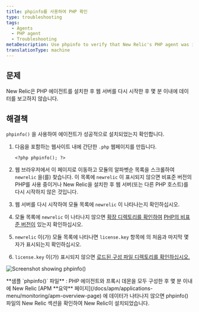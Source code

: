 ```yaml
---
title: phpinfo를 사용하여 PHP 확인
type: troubleshooting
tags:
  - Agents
  - PHP agent
  - Troubleshooting
metaDescription: Use phpinfo to verify that New Relic's PHP agent was installed correctly.
translationType: machine
---
```



## 문제

New Relic은 PHP 에이전트를 설치한 후 웹 서버를 다시 시작한 후 몇 분 이내에 데이터를 보고하지 않습니다.

## 해결책

`phpinfo()` 을 사용하여 에이전트가 성공적으로 설치되었는지 확인합니다.

1. 다음을 포함하는 웹사이트 내에 간단한 `.php` 웹페이지를 만듭니다.

   ```
   <?php phpinfo(); ?>
   ```

2. 웹 브라우저에서 이 페이지로 이동하고 모듈의 알파벳순 목록을 스크롤하여 `newrelic` 을(를) 찾습니다. 이 목록에 `newrelic` 이 표시되지 않으면 비표준 버전의 PHP를 사용 중이거나 New Relic을 설치한 후 웹 서버(또는 다른 PHP 호스트)를 다시 시작하지 않은 것입니다.

3. 웹 서버를 다시 시작하여 모듈 목록에 `newrelic` 이 나타나는지 확인하십시오.

4. 모듈 목록에 `newrelic` 이 나타나지 않으면 [확장 디렉토리를 확인하여](/docs/php/php-kb-104) [PHP의 비표준 버전이](/docs/php/php-agent-installation-non-standard-php) 있는지 확인하십시오.

5. `newrelic` 이(가) 모듈 목록에 나타나면 `license.key` 항목에 <LicenseKey/> 의 처음과 마지막 몇 자가 표시되는지 확인하십시오.

6. `license.key` 이(가) 표시되지 않으면 [로드된 구성 파일 디렉토리를 확인하십시오.](/docs/agents/php-agent/troubleshooting/checking-loaded-configuration-files-directory)

<img
  alt="Screenshot showing phpinfo()"
  src={apmPhpNrLicense}
/>

<figcaption>
  **샘플 `phpinfo()` 파일** : PHP 에이전트와 프록시 데몬을 모두 구성한 후 몇 분 이내에 New Relic [APM **요약** 페이지](/docs/apm/applications-menu/monitoring/apm-overview-page) 에 데이터가 나타나지 않으면 phpinfo() 파일의 New Relic 섹션을 확인하여 New Relic이 설치되었습니다.
</figcaption>